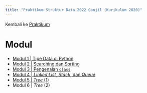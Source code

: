 ---
title: "Praktikum Struktur Data 2022 Ganjil (Kurikulum 2020)"
---

Kembali ke [Praktikum](../../../../praktikum.qmd)

# Modul

* [Modul 1 | Tipe Data di Python](Strukdat2022_Modul01.ipynb)
* [Modul 2 | Searching dan Sorting](Strukdat2022_Modul02.ipynb)
* [Modul 3 | Pengenalan `class`](Strukdat2022_Modul03.ipynb)
* [Modul 4 | *Linked List*, *Stack*, dan *Queue*](Strukdat2022_Modul04.ipynb)
* [Modul 5 | *Tree* (1)](Strukdat2022_Modul05.ipynb)
* Modul 6 | *Tree* (2)